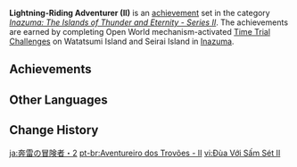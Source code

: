 {{Achievement Set Infobox
|primogems    = {{Achievement/Primogems|Lightning-Riding Adventurer (II)}}
|total        = {{Achievement/Total|Lightning-Riding Adventurer (II)}}
|category     = Inazuma: The Islands of Thunder and Eternity - Series II
}}
'''Lightning-Riding Adventurer (II)''' is an [[achievement]] set in the category ''[[Inazuma: The Islands of Thunder and Eternity - Series II]]''. The achievements are earned by completing Open World mechanism-activated [[Time Trial Challenge]]s on Watatsumi Island and Seirai Island in [[Inazuma]].

==Achievements==
{{Achievements by Category Table|Lightning-Riding Adventurer (II)}}
<!--
==Notes==

==Trivia==
-->
==Other Languages==
{{Other Languages
|en      = Lightning-Riding Adventurer (II)
|zhs     = 循雷的冒险家・其二
|zhs_rm  = Xún Léi de Màoxiǎn-jiā - Qí Èr
|zht     = 循雷的冒險家・其二
|zht_rm  = Xún Léi de Màoxiǎn-jiā - Qí Èr
|zh_tl   = 
|ja      = 奔雷の冒険者・2
|ja_rm   = Honrai no Boukensha - Ni
|ja_tl   = 
|ko      = 번개 쫓는 모험가・두 번째
|ko_rm   = Beongae Jjonneun Moheomga - Du Beonjjae
|ko_tl   = Lightning-Chasing Adventurer - Second
|es      = ¡Ahora estás jugando con poder! (II)
|es_tl   = Now You're Playing With Power! (II)
|fr      = Péripéties sur les terres électriques (2)
|fr_tl   = Peripetia on the Electric Lands (2)
|ru      = В поисках приключений грома II
|ru_tl   = Searching for Thunder Adventures II
|th      = นักผจญภัยแห่งสายฟ้า: ตอนที่ 2
|th_rm   = 
|th_tl   = 
|vi      = Đùa Với Sấm Sét II
|vi_tl   = Playing with Thunder II
|de      = Jetzt spielst du mit der Macht! II
|de_tl   = Now You Are Playing With Power! II
|id      = Petualang Penunggang Petir (II)
|id_tl   = Lightning-Riding Adventurer (II)
|pt      = Aventureiro dos Trovões - II
|pt_tl   = 
|tr      = Yıldırımla Gelen Maceracı (II)
|tr_tl   = Adventurer Coming With Lightning (II)
|it      = Avventure nella Terra del Tuono (II)
|it_tl   = 
}}

==Change History==
{{Change History|2.1}}
<!--
==References==
{{Reflist}}
-->

[[ja:奔雷の冒険者・2]]
[[pt-br:Aventureiro dos Trovões - II]]
[[vi:Đùa Với Sấm Sét II]]